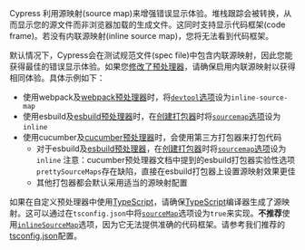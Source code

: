 Cypress 利用源映射(source map)来增强错误显示体验。堆栈跟踪会被转换，从而显示您的源文件而非浏览器加载的生成文件。这同时支持显示代码框架(code frame)。若没有内联源映射(inline source map)，您将无法看到代码框架。

默认情况下，Cypress会在测试规范文件(spec file)中包含内联源映射，因此您能获得最佳的错误显示体验。如果您[修改了预处理器](/api/node-events/preprocessors-api#Usage)，请确保启用内联源映射以获得相同体验。具体示例如下：

- 使用webpack及[webpack预处理器](https://github.com/cypress-io/cypress/tree/develop/npm/webpack-preprocessor)时，将[`devtool`选项](https://webpack.js.org/configuration/devtool/)设为`inline-source-map`
- 使用esbuild及[esbuild预处理器](https://github.com/bahmutov/cypress-esbuild-preprocessor/tree/main)时，在[创建打包器](https://github.com/bahmutov/cypress-esbuild-preprocessor#esbuild-options)时将[`sourcemap`选项](https://esbuild.github.io/api/#sourcemap)设为`inline`
- 使用cucumber及[cucumber预处理器](https://github.com/badeball/cypress-cucumber-preprocessor/tree/master)时，会使用第三方打包器来打包代码
  - 对于esbuild及[esbuild预处理器](https://github.com/bahmutov/cypress-esbuild-preprocessor/tree/main)，在[创建打包器](https://github.com/bahmutov/cypress-esbuild-preprocessor#esbuild-options)时将[`sourcemap`选项](https://esbuild.github.io/api/#sourcemap)设为`inline`
    注意：cucumber预处理器文档中提到的esbuild打包器实验性选项`prettySourceMaps`存在缺陷，直接在esbuild打包器上设置源映射效果更佳
  - 其他打包器都会默认采用适当的源映射配置

如果在自定义预处理器中使用[TypeScript](https://www.typescriptlang.org/)，请确保[TypeScript](https://www.typescriptlang.org/)编译器生成了源映射。这可以通过在`tsconfig.json`中将[`sourceMap`](https://www.typescriptlang.org/tsconfig/#sourceMap)选项设为`true`来实现。**不推荐**使用[`inlineSourceMap`](https://www.typescriptlang.org/tsconfig/#inlineSourceMap)选项，因为它无法提供准确的代码框架。请参考我们推荐的[tsconfig.json](/app/tooling/typescript-support#Configure-tsconfigjson)配置。